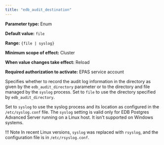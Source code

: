 ```yaml
---
title: "edb_audit_destination"
---
```


<div id="edb_audit_destination" class="registered_link"></div>

**Parameter type:** Enum

**Default value:** `file`

**Range:** `{file | syslog}`

**Minimum scope of effect:** Cluster

**When value changes take effect:** Reload

**Required authorization to activate:** EPAS service account

Specifies whether to record the audit log information in the directory as given by the `edb_audit_directory` parameter or to the directory and file managed by the `syslog` process. Set to `file` to use the directory specified by `edb_audit_directory`.

Set to `syslog` to use the syslog process and its location as configured in the `/etc/syslog.conf` file. The `syslog` setting is valid only for EDB Postgres Advanced Server running on a Linux host. It isn't supported on Windows systems.

!!! Note
    In recent Linux versions, `syslog` was replaced with `rsyslog`, and the configuration file is in `/etc/rsyslog.conf`.
